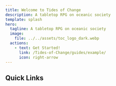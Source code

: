 ```yaml
---
title: Welcome to Tides of Change
description: A tabletop RPG on oceanic society
template: splash
hero:
  tagline: A tabletop RPG on oceanic society
  image:
    file: ../../assets/toc_logo_dark.webp
  actions:
    - text: Get Started!
      link: /Tides-of-Change/guides/example/
      icon: right-arrow
---
```



## Quick Links

<CardGrid stagger> 
	<LinkCard
	title="Character Creation Form"
	href="./character/character_creation_form"
	description="Configure Starlight to support multiple languages."
	/>
</CardGrid>
